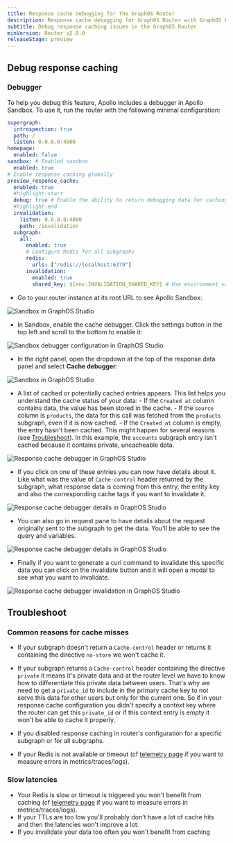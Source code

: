 ```yaml
---
title: Response cache debugging for the GraphOS Router
description: Response cache debugging for GraphOS Router with GraphOS Enterprise.
subtitle: Debug response caching issues in the GraphOS Router
minVersion: Router v2.8.0
releaseStage: preview
---
```



## Debug response caching

### Debugger

To help you debug this feature, Apollo includes a debugger in Apollo Sandbox. To use it, run the router with the following minimal configuration:

```yaml title="router.yaml"
supergraph:
  introspection: true
  path: /
  listen: 0.0.0.0:4000
homepage:
  enabled: false
sandbox: # Enabled sandbox
  enabled: true
# Enable response caching globally
preview_response_cache:
  enabled: true
  #highlight-start
  debug: true # Enable the ability to return debugging data for caching debugger. It's better to not enable this in production.
  #highlight-end
  invalidation:
    listen: 0.0.0.0:4000
    path: /invalidation
  subgraph:
    all:
      enabled: true
      # Configure Redis for all subgraphs
      redis:
        urls: ["redis://localhost:6379"]
      invalidation:
        enabled: true
        shared_key: ${env.INVALIDATION_SHARED_KEY} # Use environment variable INVALIDATION_SHARED_KEY
```

- Go to your router instance at its root URL to see Apollo Sandbox:

<img
  className="screenshot"
  alt="Sandbox in GraphOS Studio"
  src="../../../../images/response-cache/sandbox.png"
/>

- In Sandbox, enable the cache debugger. Click the settings button in the top left and scroll to the bottom to enable it:

<img
  className="screenshot"
  alt="Sandbox debugger configuration in GraphOS Studio"
  src="../../../../images/response-cache/debugger-config.png"
/>

- In the right panel, open the dropdown at the top of the response data panel and select **Cache debugger**:

<img
  className="screenshot"
  alt="Sandbox in GraphOS Studio"
  src="../../../../images/response-cache/sandbox-dropdown.png"
/>

- A list of cached or potentially cached entries appears. This list helps you understand the cache status of your data: - If the `Created at` column contains data, the value has been stored in the cache. - If the `source` column is `products`, the data for this call was fetched from the `products` subgraph, even if it is now cached. - If the `Created at` column is empty, the entry hasn't been cached. This might happen for several reasons (see [Troubleshoot](#Troubleshoot)). In this example, the `accounts` subgraph entry isn't cached because it contains private, uncacheable data.

<img
  className="screenshot"
  alt="Response cache debugger in GraphOS Studio"
  src="../../../../images/response-cache/debugger.png"
/>

- If you click on one of these entries you can now have details about it. Like what was the value of `Cache-control` header returned by the subgraph, what response data is coming from this entry, the entity key and also the corresponding cache tags if you want to invalidate it.

<img
  className="screenshot"
  alt="Response cache debugger details in GraphOS Studio"
  src="../../../../images/response-cache/debugger-cache-details.png"
/>

- You can also go in request pane to have details about the request originally sent to the subgraph to get the data. You'll be able to see the query and variables.

<img
  className="screenshot"
  alt="Response cache debugger details in GraphOS Studio"
  src="../../../../images/response-cache/debugger-cache-details-req.png"
/>

- Finally if you want to generate a curl command to invalidate this specific data you can click on the invalidate button and it will open a modal to see what you want to invalidate.

<img
  className="screenshot"
  alt="Response cache debugger invalidation in GraphOS Studio"
  src="../../../../images/response-cache/debugger-invalidate.png"
/>

## Troubleshoot

### Common reasons for cache misses

- If your subgraph doesn't return a `Cache-control` header or returns it containing the directive `no-store` we won't cache it.

- If your subgraph returns a `Cache-control` header containing the directive `private` it means it's private data and at the router level we have to know how to differentiate this private data between users. That's why we need to get a `private_id` to include in the primary cache key to not serve this data for other users but only for the current one. So if in your response cache configuration you didn't specify a context key where the router can get this `private_id` or if this context entry is empty it won't be able to cache it properly.

- If you disabled response caching in router's configuration for a specific subgraph or for all subgraphs.

- If your Redis is not available or timeout (cf [telemetry page](./telemetry) if you want to measure errors in metrics/traces/logs).

### Slow latencies

- Your Redis is slow or timeout is triggered you won't benefit from caching (cf [telemetry page](./telemetry) if you want to measure errors in metrics/traces/logs).
- If your TTLs are too low you'll probably don't have a lot of cache hits and then the latencies won't improve a lot.
- If you invalidate your data too often you won't benefit from caching
